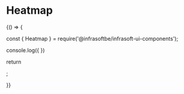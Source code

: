 
# Heatmap

<BrowserOnly>{() => {

  const { Heatmap } = require('@infrasoftbe/infrasoft-ui-components');

  console.log({ })

  return <div>
    <Heatmap/>
  </div>;

}}</BrowserOnly>

